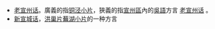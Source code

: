 * [[老宣州话|老宣州话]]。廣義的指[[铜泾小片|铜泾小片]]，狹義的指[[宣州區|宣州區]]內的[[吳語|吳語]]方言 [[老宣州话|老宣州话]] 。
* [[新宣城话|新宣城话]]，[[洪巢片|洪巢片]][[蕪湖小片|蕪湖小片]]的一种方言
{{disambig|Cat=三字中國相關消歧義}}
